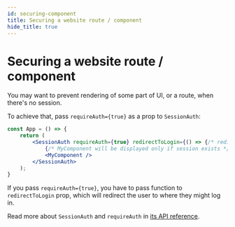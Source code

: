 ```yaml
---
id: securing-component
title: Securing a website route / component
hide_title: true
---
```



# Securing a website route / component
You may want to prevent rendering of some part of UI, or a route, when
there's no session.

To achieve that, pass `requireAuth={true}` as a prop to `SessionAuth`:

<FrontendSDKTabs>
<TabItem value="reactjs">

```jsx
const App = () => {
    return (
        <SessionAuth requireAuth={true} redirectToLogin={() => {/* redirect */}}>
            {/* MyComponent will be displayed only if session exists */}
            <MyComponent />
        </SessionAuth>
    );
}
```
</TabItem>
</FrontendSDKTabs>

If you pass `requireAuth={true}`, you have to pass function to `redirectToLogin` prop,
which will redirect the user to where they might log in.

Read more about `SessionAuth` and `requireAuth` in [its API reference](/docs/auth-react/docs/session/session-auth).
